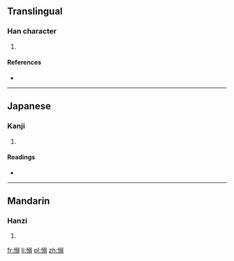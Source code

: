 ==Translingual==

===Han character===
{{Han char|rn=61|rad=心|as=10|sn=13|four=|canj=心弓一一 (PNMM)}}

# {{defn|Han|sort=心10}}

====References====
* {{Han ref|kx=0396.340|dkj=11011|dj=0735.220|hdz=42339.130|uh=6135|ud=24885}}

----

==Japanese==

===Kanji===
{{ja-kanji|grade=|rs=心10}}

# {{defn|Japanese|sort=心10}}

====Readings====
* {{ja-readings|on=[[でき]] (deki), [[にゃく]] (nyaku)|kun=[[うれえるさま]] (ureerusama)}}

----

==Mandarin==

===Hanzi===
{{cmn-hanzi|pin=[[nì]] ([[ni4]])|wg=ni<sup>4</sup>}}

# {{defn|Mandarin|sort=心10}}

[[fr:愵]]
[[li:愵]]
[[pl:愵]]
[[zh:愵]]